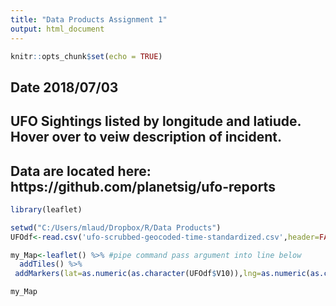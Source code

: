 ```yaml
---
title: "Data Products Assignment 1"
output: html_document
---
```


```r
knitr::opts_chunk$set(echo = TRUE)
```

## Date 2018/07/03
## UFO Sightings listed by longitude and latiude. Hover over to veiw description of incident.
## Data are located here: https://github.com/planetsig/ufo-reports

```r

library(leaflet)

setwd("C:/Users/mlaud/Dropbox/R/Data Products")
UFOdf<-read.csv('ufo-scrubbed-geocoded-time-standardized.csv',header=FALSE)

my_Map<-leaflet() %>% #pipe command pass argument into line below
  addTiles() %>%
 addMarkers(lat=as.numeric(as.character(UFOdf$V10)),lng=as.numeric(as.character(UFOdf$V11)),label=UFOdf$V8,clusterOptions = markerClusterOptions())

my_Map



```

